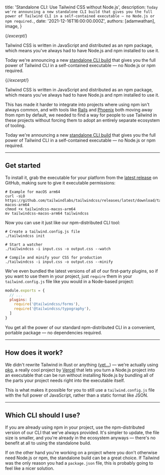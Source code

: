 
  title: 'Standalone CLI: Use Tailwind CSS without Node.js',
  description: `Today we're announcing a new standalone CLI build that gives you the full power of Tailwind CLI in a self-contained executable — no Node.js or npm required.`,
  date: '2021-12-16T16:00:00.000Z',
  authors: [adamwathan],
  image,
}

{/*excerpt*/}

Tailwind CSS is written in JavaScript and distributed as an npm package, which means you've always had to have Node.js and npm installed to use it.

Today we're announcing a new [standalone CLI build](https://github.com/tailwindlabs/tailwindcss/releases/latest) that gives you the full power of Tailwind CLI in a self-contained executable — no Node.js or npm required.

{/*/excerpt*/}

Tailwind CSS is written in JavaScript and distributed as an npm package, which means you've always had to have Node.js and npm installed to use it.

This has made it harder to integrate into projects where using npm isn't always common, and with tools like [Rails](https://world.hey.com/dhh/rails-7-will-have-three-great-answers-to-javascript-in-2021-8d68191b) and [Phoenix](https://github.com/phoenixframework/phoenix/pull/4377) both moving away from npm by default, we needed to find a way for people to use Tailwind in these projects without forcing them to adopt an entirely separate ecosystem of tooling.

Today we're announcing a new [standalone CLI build](https://github.com/tailwindlabs/tailwindcss/releases/latest) that gives you the full power of Tailwind CLI in a self-contained executable — no Node.js or npm required.

---

## Get started

To install it, grab the executable for your platform from the [latest release](https://github.com/tailwindlabs/tailwindcss/releases/latest) on GitHub, making sure to give it executable permissions:

```shell {{ filename: 'Terminal' }}
# Example for macOS arm64
curl -sLO https://github.com/tailwindlabs/tailwindcss/releases/latest/download/tailwindcss-macos-arm64
chmod +x tailwindcss-macos-arm64
mv tailwindcss-macos-arm64 tailwindcss
```

Now you can use it just like our npm-distributed CLI tool:

```shell {{ filename: 'Terminal' }}
# Create a tailwind.config.js file
./tailwindcss init

# Start a watcher
./tailwindcss -i input.css -o output.css --watch

# Compile and minify your CSS for production
./tailwindcss -i input.css -o output.css --minify
```

We've even bundled the latest versions of all of our first-party plugins, so if you want to use them in your project, just `require` them in your `tailwind.config.js` file like you would in a Node-based project:

```js {{ filename: 'tailwind.config.js' }}
module.exports = {
  // ...
  plugins: [
    require('@tailwindcss/forms'),
    require('@tailwindcss/typography'),
  ]
}
```

You get all the power of our standard npm-distributed CLI in a convenient, portable package — no dependencies required.

---

## How does it work?

We didn't rewrite Tailwind in Rust or anything ([yet...](https://twitter.com/malfaitrobin/status/1446905317825069063)) — we're actually using [pkg](https://github.com/vercel/pkg), a really cool project by [Vercel](https://vercel.com) that lets you turn a Node.js project into an executable that can be run without installing Node.js by bundling all of the parts your project needs right into the executable itself.

This is what makes it possible for you to still use a `tailwind.config.js` file with the full power of JavaScript, rather than a static format like JSON.

---

## Which CLI should I use?

If you are already using npm in your project, use the npm-distributed version of our CLI that we've always provided. It's simpler to update, the file size is smaller, and you're already in the ecosystem anyways — there's no benefit at all to using the standalone build.

If on the other hand you're working on a project where you don't otherwise need Node.js or npm, the standalone build can be a great choice. If Tailwind was the only reason you had a `package.json` file, this is probably going to feel like a nicer solution.
